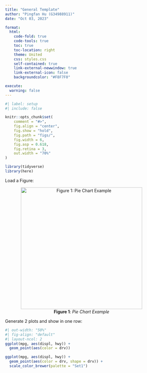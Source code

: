 ```yaml
---
title: "General Template"
author: "Pingfan Hu (G34988911)"
date: "Oct 03, 2023"

format:
  html:
    code-fold: true
    code-tools: true
    toc: true
    toc-location: right
    theme: United
    css: styles.css
    self-contained: true
    link-external-newwindow: true
    link-external-icon: false
    backgroundcolor: "#F8F7F0"

execute: 
  warning: false
---
```


```r
#| label: setup
#| include: false

knitr::opts_chunk$set(
    comment = "#>",
    fig.align = "center",
    fig.show = "hold",
    fig.path = "figs/",
    fig.width = 6,
    fig.asp = 0.618,
    fig.retina = 3,
    out.width = "70%"
)

library(tidyverse)
library(here)
```

Load a Figure:

::: {style="text-align: center;"}
![**Figure 1**: *Pie Chart Example*](https://clauswilke.com/dataviz/visualizing_proportions_files/figure-html/bundestag-pie-1.png){width="400"}
:::

Generate 2 plots and show in one row:

```r
#| out-width: "50%"
#| fig-align: "default"
#| layout-ncol: 2
ggplot(mpg, aes(displ, hwy)) +
  geom_point(aes(color = drv))

ggplot(mpg, aes(displ, hwy)) +
  geom_point(aes(color = drv, shape = drv)) +
  scale_color_brewer(palette = "Set1")
```

